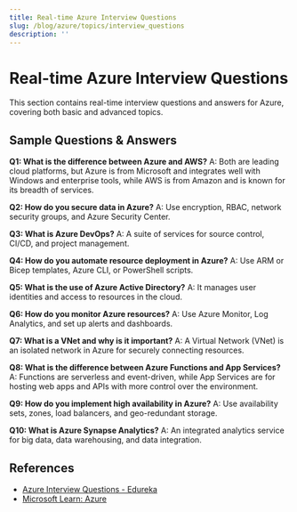 ```yaml
---
title: Real-time Azure Interview Questions
slug: /blog/azure/topics/interview_questions
description: ''
---
```

# Real-time Azure Interview Questions

This section contains real-time interview questions and answers for Azure, covering both basic and advanced topics.

## Sample Questions & Answers

**Q1: What is the difference between Azure and AWS?**
A: Both are leading cloud platforms, but Azure is from Microsoft and integrates well with Windows and enterprise tools, while AWS is from Amazon and is known for its breadth of services.

**Q2: How do you secure data in Azure?**
A: Use encryption, RBAC, network security groups, and Azure Security Center.

**Q3: What is Azure DevOps?**
A: A suite of services for source control, CI/CD, and project management.

**Q4: How do you automate resource deployment in Azure?**
A: Use ARM or Bicep templates, Azure CLI, or PowerShell scripts.

**Q5: What is the use of Azure Active Directory?**
A: It manages user identities and access to resources in the cloud.

**Q6: How do you monitor Azure resources?**
A: Use Azure Monitor, Log Analytics, and set up alerts and dashboards.

**Q7: What is a VNet and why is it important?**
A: A Virtual Network (VNet) is an isolated network in Azure for securely connecting resources.

**Q8: What is the difference between Azure Functions and App Services?**
A: Functions are serverless and event-driven, while App Services are for hosting web apps and APIs with more control over the environment.

**Q9: How do you implement high availability in Azure?**
A: Use availability sets, zones, load balancers, and geo-redundant storage.

**Q10: What is Azure Synapse Analytics?**
A: An integrated analytics service for big data, data warehousing, and data integration.

## References
- [Azure Interview Questions - Edureka](https://www.edureka.co/blog/interview-questions/azure-interview-questions/)
- [Microsoft Learn: Azure](https://learn.microsoft.com/en-us/azure/)
